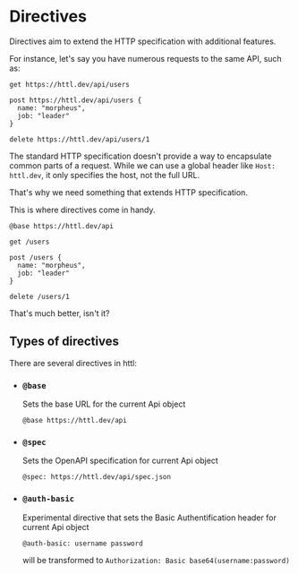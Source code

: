 # Directives
 
Directives aim to extend the HTTP specification with additional features.

For instance, let's say you have numerous requests to the same API, such as: 

```httl
get https://httl.dev/api/users

post https://httl.dev/api/users {
  name: "morpheus",
  job: "leader"
}

delete https://httl.dev/api/users/1
```

The standard HTTP specification doesn't provide a way to encapsulate common parts of a request. 
While we can use a global header like `Host: httl.dev`, it only specifies the host, not the full URL. 

That's why we need something that extends HTTP specification.

This is where directives come in handy.

 
```httl {1}
@base https://httl.dev/api

get /users

post /users {
  name: "morpheus",
  job: "leader"
}

delete /users/1
```

That's much better, isn't it?

## Types of directives

There are several directives in httl:
- ### `@base`
  Sets the base URL for the current Api object

  ```httl 
  @base https://httl.dev/api
  ```


- ### `@spec`
  Sets the OpenAPI specification for current Api object

  ```httl 
  @spec: https://httl.dev/api/spec.json
  ```

- ### `@auth-basic`
  Experimental directive that sets the Basic Authentification header for current Api object
  
  ```httl 
  @auth-basic: username password
  ```

  will be transformed to `Authorization: Basic base64(username:password)`
